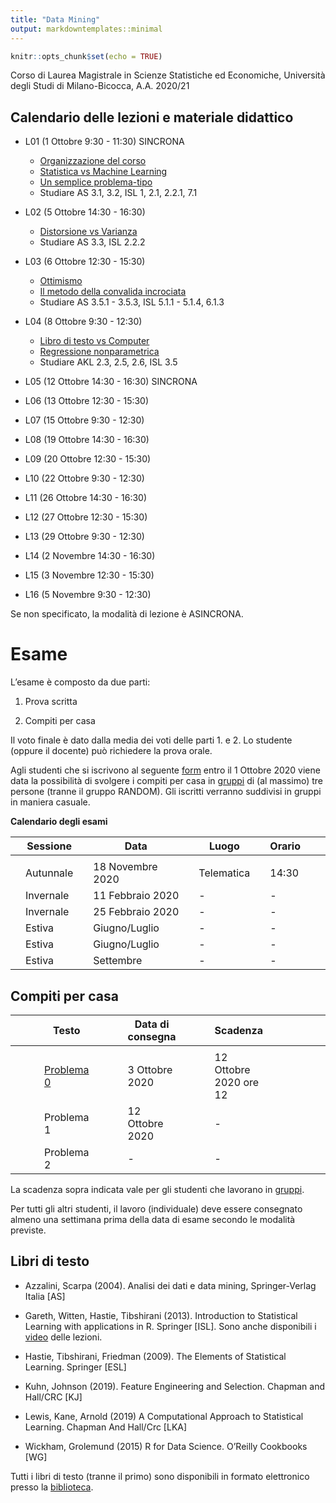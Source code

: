 ```yaml
---
title: "Data Mining"
output: markdowntemplates::minimal
---
```


```r
knitr::opts_chunk$set(echo = TRUE)
```

Corso di Laurea Magistrale in Scienze Statistiche ed Economiche, Università degli Studi di Milano-Bicocca, A.A. 2020/21

## Calendario delle lezioni e materiale didattico

* L01 (1 Ottobre 9:30 - 11:30) SINCRONA
  * [Organizzazione del corso](docs/lezioni/L01/Organizzazione.html)
  * [Statistica vs Machine Learning](docs/lezioni/L01/Introduzione.html)
  * [Un semplice problema-tipo](docs/lezioni/L01/ProblemaTipo.html)
  * Studiare AS 3.1, 3.2, ISL 1, 2.1, 2.2.1, 7.1
  
* L02 (5 Ottobre 14:30 - 16:30)
  * [Distorsione vs Varianza](docs/lezioni/L02/DistorsioneVsVarianza.html)
  * Studiare AS 3.3, ISL 2.2.2
  
* L03 (6 Ottobre 12:30 - 15:30)
  * [Ottimismo](docs/lezioni/L03/Ottimismo.html)
  * [Il metodo della convalida incrociata](docs/lezioni/L03/ConvalidaIncrociata.html)
  * Studiare AS 3.5.1 - 3.5.3, ISL 5.1.1 - 5.1.4, 6.1.3
  
* L04 (8 Ottobre 9:30 - 12:30) 
  * [Libro di testo vs Computer](docs/lezioni/L04/LibroVsComputer.html)
  * [Regressione nonparametrica](docs/lezioni/L04/kNN.html)
  * Studiare AKL 2.3, 2.5, 2.6, ISL 3.5

* L05 (12 Ottobre 14:30 - 16:30) SINCRONA

* L06 (13 Ottobre 12:30 - 15:30) 

* L07 (15 Ottobre 9:30 - 12:30) 

* L08 (19 Ottobre 14:30 - 16:30) 

* L09 (20 Ottobre 12:30 - 15:30) 

* L10 (22 Ottobre 9:30 - 12:30) 

* L11 (26 Ottobre 14:30 - 16:30) 

* L12 (27 Ottobre 12:30 - 15:30) 

* L13 (29 Ottobre 9:30 - 12:30) 

* L14 (2 Novembre 14:30 - 16:30) 

* L15 (3 Novembre 12:30 - 15:30) 

* L16 (5 Novembre 9:30 - 12:30) 


Se non specificato, la modalità di lezione è ASINCRONA.

# Esame

L'esame è composto da due parti:

1. Prova scritta

2. Compiti per casa

Il voto finale è dato dalla media dei voti delle parti 1. e 2. Lo studente (oppure il docente) può richiedere la prova orale.

Agli studenti che si iscrivono al seguente [form](https://docs.google.com/forms/d/e/1FAIpQLSdOOTc_IcCx8Nzv7JhxqIcs7C3nvTv9mdUS3PpMSMpF7thNxQ/viewform?usp=sf_link) entro il 1 Ottobre 2020 viene data la possibilità di svolgere i compiti per casa in [gruppi](docs/hw/gruppiDM.pdf) di (al massimo) tre persone (tranne il gruppo RANDOM). Gli iscritti verranno suddivisi in gruppi in maniera casuale. 

**Calendario degli esami**

|| Sessione || Data || Luogo || Orario ||
|-|-|-|-|-|-|-|-|-|-|
||  || ||  ||  || ||
|| Autunnale || 18 Novembre 2020 || Telematica ||  14:30||
|| Invernale || 11 Febbraio 2020 || - || -  ||
|| Invernale || 25 Febbraio 2020 || -  || - ||
|| Estiva || Giugno/Luglio || - || -  ||
|| Estiva || Giugno/Luglio  || -  || -  ||
|| Estiva || Settembre  || -  || -  ||

## Compiti per casa

|| Testo || Data di consegna || Scadenza ||
|-|-|-|-|-|-|-|-|
||  || ||  ||  ||
|| [Problema 0](docs/hw/Problema0.pdf) || 3 Ottobre 2020 || 12 Ottobre 2020 ore 12 ||
|| Problema 1 ||  12 Ottobre 2020 || - ||
|| Problema 2 ||  - || - ||

La scadenza sopra indicata vale per gli studenti che lavorano in [gruppi](docs/hw/gruppiDM.pdf). 

Per tutti gli altri studenti, il lavoro (individuale) deve essere consegnato almeno una settimana prima della data di esame secondo le modalità previste. 


## Libri di testo

* Azzalini, Scarpa (2004). Analisi dei dati e data mining, Springer-Verlag Italia [AS]

* Gareth, Witten, Hastie, Tibshirani (2013). Introduction to Statistical Learning with applications in R. Springer [ISL]. Sono anche disponibili i [video](https://www.r-bloggers.com/2014/09/in-depth-introduction-to-machine-learning-in-15-hours-of-expert-videos/) delle lezioni. 

* Hastie, Tibshirani, Friedman (2009). The Elements of Statistical Learning. Springer [ESL]

* Kuhn, Johnson (2019). Feature Engineering and Selection. Chapman and Hall/CRC [KJ]

* Lewis, Kane, Arnold (2019) A Computational Approach to Statistical Learning. Chapman And Hall/Crc [LKA]

* Wickham, Grolemund (2015) R for Data Science. O'Reilly Cookbooks [WG]

Tutti i libri di testo (tranne il primo) sono disponibili in formato elettronico presso la [biblioteca](https://www.biblio.unimib.it/it/risorse/accesso-alle-risorse-remoto).

